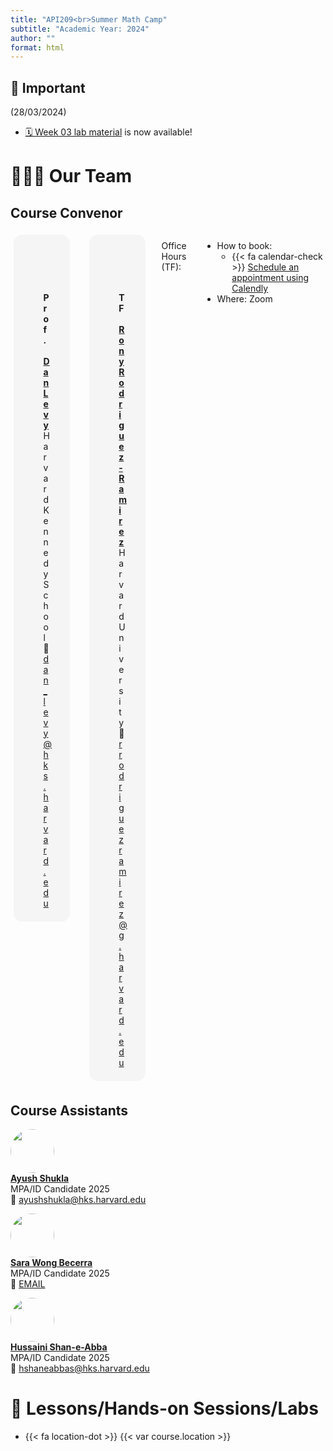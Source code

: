 ```yaml
---
title: "API209<br>Summer Math Camp"
subtitle: "Academic Year: 2024"
author: ""
format: html
---
```


::: {.callout-important collapse=false}
## 📢 Important

(28/03/2024)

- [🗓️ Week 03 lab material](/2024/weeks/week03/lab.qmd) is now available!

:::

# 🧑🏻‍🏫 Our Team

::: {.panel-tabset}
## Course Convenor
::: columns

::: {.column style="display:inline-block;width:40%;height:60%;border-radius:1em;margin:1%;padding:1.5%;background-color:#f5f5f5"}
<figure>
    <img src="/figures/people/dan.jpg" alt="Photo of Professor Levy" role="presentation" style="object-fit: cover;width:5em;height:5em;border-radius: 50%;font-size:1em;" class="img-responsive atto_image_button_text-bottom">
    <figcaption>
        <strong>Prof.&nbsp;<span><a href="https://scholar.harvard.edu/danlevy/home" target="_blank" class="external">Dan Levy</a></span></strong> 
        <br/>Harvard Kennedy School
        <br/>📧 [dan_levy@hks.harvard.edu ](mailto:dan_levy@hks.harvard.edu)
    </figcaption>
</figure>
:::

::: {.column style="display:inline-block;width:40%;height:60%;border-radius:1em;margin:1%;padding:1.5%;background-color:#f5f5f5"}
<figure>
    <img src="/figures/people/rony.jpg" alt="Photo of Teaching Fellow" role="presentation" style="object-fit: cover;width:5em;height:5em;border-radius: 50%;font-size:1em;" class="img-responsive atto_image_button_text-bottom">
    <figcaption>
        <strong>TF&nbsp;<span><a href="https://rrmaximiliano.github.io" target="_blank" class="external">Rony Rodriguez-Ramirez</a></span></strong> 
        <br/>Harvard University
        <br/>📧 [rrodriguezramirez@g.harvard.edu](mailto:rrodriguezramirez@g.harvard.edu)
    </figcaption>
</figure>
:::

Office Hours (TF):

- How to book: 
  - {{< fa calendar-check >}} [Schedule an appointment using Calendly]({{< var instructor.appointment_url >}})
- Where: Zoom

:::

## Course Assistants

![](/figures/people/ayush.jpeg){fig-align="left" fig-alt="Photo of TA_NAME" style="object-fit: cover;width:5em;height:5em;border-radius: 50%;"}  
**[Ayush Shukla](#)** <br/>
MPA/ID Candidate 2025 <br> 
📧 [ayushshukla@hks.harvard.edu](mailto:ayushshukla@hks.harvard.edu)

![](/figures/people/sara.jpeg){fig-align="left" fig-alt="Photo of TA_NAME" style="object-fit: cover;width:5em;height:5em;border-radius: 50%;"}  
**[Sara Wong Becerra](#)** <br/>
MPA/ID Candidate 2025 <br> 
📧 [EMAIL](mailto:swongbecerra@hks.harvard.edu)

![](/figures/people/shan.jpeg){fig-align="left" fig-alt="Photo of TA_NAME" style="object-fit: cover;width:5em;height:5em;border-radius: 50%;"}  
**[Hussaini Shan-e-Abba](#)** <br/>
MPA/ID Candidate 2025 <br> 
📧 [hshaneabbas@hks.harvard.edu](mailto:hshaneabbas@hks.harvard.edu)

:::

# 📍 Lessons/Hands-on Sessions/Labs

- {{< fa location-dot >}} {{< var course.location >}}
